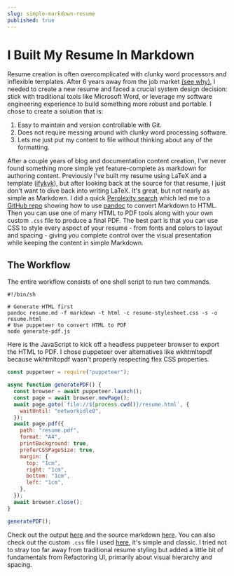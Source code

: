 ```yaml
---
slug: simple-markdown-resume
published: true
---
```



# I Built My Resume In Markdown

Resume creation is often overcomplicated with clunky word processors and
inflexible templates. After 6 years away from the job market [(see
why)](/blog/closing-my-startup), I needed to create a new resume and faced a
crucial system design decision: stick with traditional tools like Microsoft
Word, or leverage my software engineering experience to build something more
robust and portable. I chose to create a solution that is:

1. Easy to maintain and version controllable with Git.
2. Does not require messing around with clunky word processing software.
3. Lets me just put my content to file without thinking about any of the formatting.

After a couple years of blog and documentation content creation, I've never
found something more simple yet feature-complete as markdown for authoring
content. Previously I've built my resume using LaTeX and a template
([ifykyk](https://github.com/deedy/Deedy-Resume)), but after looking back at the
source for that resume, I just don't want to dive back into writing LaTeX. It's
great, but not nearly as simple as Markdown. I did a quick [Perplexity
search](https://www.perplexity.ai/search/markdown-based-resume-builder-Ev.04RITRd2Ehyy3r1l2Ig#0)
which led me to a [GitHub repo](https://github.com/vidluther/markdown-resume)
showing how to use [pandoc](https://pandoc.org/) to convert Markdown to HTML.
Then you can use one of many HTML to PDF tools along with your own custom `.css`
file to produce a final PDF. The best part is that you can use CSS to style
every aspect of your resume - from fonts and colors to layout and spacing -
giving you complete control over the visual presentation while keeping the
content in simple Markdown.

## The Workflow

The entire workflow consists of one shell script to run two commands.

```shell title="generate-pdf.sh"
#!/bin/sh

# Generate HTML first
pandoc resume.md -f markdown -t html -c resume-stylesheet.css -s -o resume.html
# Use puppeteer to convert HTML to PDF
node generate-pdf.js
```

Here is the JavaScript to kick off a headless puppeteer browser to export the
HTML to PDF. I chose puppeteer over alternatives like wkhtmltopdf because
wkhtmltopdf wasn't properly respecting flex CSS properties.

```javascript title="generate-pdf.js"
const puppeteer = require("puppeteer");

async function generatePDF() {
  const browser = await puppeteer.launch();
  const page = await browser.newPage();
  await page.goto(`file://${process.cwd()}/resume.html`, {
    waitUntil: "networkidle0",
  });
  await page.pdf({
    path: "resume.pdf",
    format: "A4",
    printBackground: true,
    preferCSSPageSize: true,
    margin: {
      top: "1cm",
      right: "1cm",
      bottom: "1cm",
      left: "1cm",
    },
  });
  await browser.close();
}

generatePDF();
```

Check out the output [here](/resume.pdf) and the source markdown
[here](https://github.com/dphuang2/dphuang2.github.io/blob/main/markdown-resume/resume.md).
You can also check out the custom `.css` file I used
[here](https://github.com/dphuang2/dphuang2.github.io/blob/main/markdown-resume/resume-stylesheet.css),
it's simple and classic. I tried not to stray too far away from traditional
resume styling but added a little bit of fundamentals from Refactoring UI,
primarily about visual hierarchy and spacing.